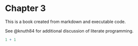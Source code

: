 # Chapter 3

This is a book created from markdown and executable code.

See @knuth84 for additional discussion of literate programming.

```r
1 + 1
```
